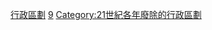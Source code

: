 {{Cat topic in year| topic=廢除的行政區劃|year=2009}}
[[Category:2009年廢除|行政區劃]]
[[Category:2000年代廢除的行政區劃|9]]
[[Category:21世紀各年廢除的行政區劃|Category:21世紀各年廢除的行政區劃]]